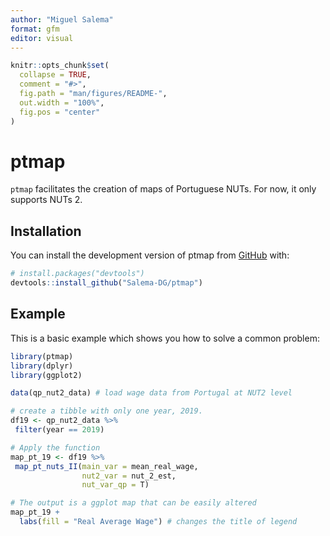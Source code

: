 ```yaml
---
author: "Miguel Salema"
format: gfm 
editor: visual
---
```


<!-- README.md is generated from README.Rmd. Please edit that file -->

```r
knitr::opts_chunk$set(
  collapse = TRUE,
  comment = "#>",
  fig.path = "man/figures/README-",
  out.width = "100%",
  fig.pos = "center"
)
```

# ptmap

<!-- badges: start -->

<!-- badges: end -->

`ptmap` facilitates the creation of maps of Portuguese NUTs. For now, it only supports NUTs 2.

## Installation

You can install the development version of ptmap from [GitHub](https://github.com/) with:

``` r
# install.packages("devtools")
devtools::install_github("Salema-DG/ptmap")
```

## Example

This is a basic example which shows you how to solve a common problem:

```r
library(ptmap)
library(dplyr)
library(ggplot2)

data(qp_nut2_data) # load wage data from Portugal at NUT2 level

# create a tibble with only one year, 2019.
df19 <- qp_nut2_data %>%
 filter(year == 2019)

# Apply the function
map_pt_19 <- df19 %>%
 map_pt_nuts_II(main_var = mean_real_wage,
                nut2_var = nut_2_est,
                nut_var_qp = T)
```

```r
# The output is a ggplot map that can be easily altered
map_pt_19 +
  labs(fill = "Real Average Wage") # changes the title of legend
```
